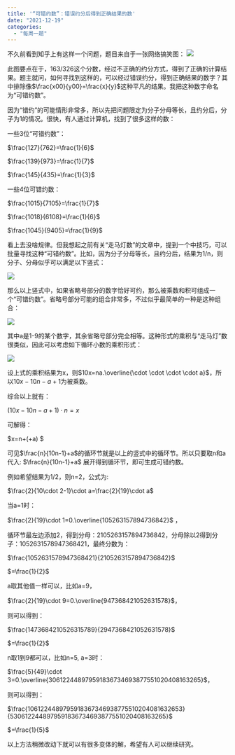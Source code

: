 ```yaml
---
title: '“可错约数”：错误约分后得到正确结果的数'
date: "2021-12-19"
categories:
  - "每周一题"
---
```


不久前看到知乎上有这样一个问题，题目来自于一张网络搞笑图：
![](https://pic2.zhimg.com/v2-6db4a27dcf524a9f9c4cbbba50030895_b.jpeg)

此图要点在于，163/326这个分数，经过不正确的约分方式，得到了正确的计算结果。题主就问，如何寻找到这样的，可以经过错误约分，得到正确结果的数字？其中排除像$\frac{x00}{y00}=\frac{x}{y}$这种平凡的结果。我把这种数字命名为“可错约数”。

因为“错约”的可能情形非常多，所以先把问题限定为分子分母等长，且约分后，分子为1的情况。很快，有人通过计算机，找到了很多这样的数：

一些3位“可错约数”：

$\frac{127}{762}=\frac{1}{6}$

$\frac{139}{973}=\frac{1}{7}$

$\frac{145}{435}=\frac{1}{3}$

一些4位可错约数：

$\frac{1015}{7105}=\frac{1}{7}$

$\frac{1018}{6108}=\frac{1}{6}$

$\frac{1045}{9405}=\frac{1}{9}$

看上去没啥规律。但我想起之前有关“走马灯数”的文章中，提到一个中技巧，可以批量寻找这种“可错约数”。比如，因为分子分母等长，且约分后，结果为1/n，则分子、分母似乎可以满足以下竖式：

![](https://files.mdnice.com/user/5405/64172d6d-d497-4b0b-ba7c-3fd8addf78de.png)

那么以上竖式中，如果省略号部分的数字恰好可约，那么被乘数和积可组成一个“可错约数”。省略号部分可能的组合非常多，不过似乎最简单的一种是这种组合：

![](https://files.mdnice.com/user/5405/d1b734dc-b5ba-4d71-a476-b404be4bfd0f.png)

其中a是1-9的某个数字，其余省略号部分完全相等。这种形式的乘积与“走马灯”数很类似，因此可以考虑如下循环小数的乘积形式：

![](https://files.mdnice.com/user/5405/ed93331b-9ae2-4768-b638-883d3d672dd0.png)

设上式的乘积结果为x，则$10x=na.\overline{\cdot \cdot \cdot \cdot a}$，所以$10x-10n-a+1$为被乘数。

综合以上就有：

$(10x-10n-a+1)\cdot n = x$

可解得：

$x=n+(\frac{n}{10n-1}+a) $

可见$\frac{n}{10n-1}+a$的循环节就是以上的竖式中的循环节。所以只要取n和a代入:
$\frac{n}{10n-1}+a$
展开得到循环节，即可生成可错约数。

例如希望结果为1/2，则n=2，公式为:

$\frac{2}{10\cdot 2-1}\cdot a=\frac{2}{19}\cdot a$

当a=1时：

$\frac{2}{19}\cdot 1=0.\overline{105263157894736842}$ ，

循环节最左边添加2，得到分母：2105263157894736842，分母除以2得到分子：1052631578947368421，最终分数为：

$\frac{1052631578947368421}{2105263157894736842}$

$=\frac{1}{2}$

a取其他值一样可以，比如a=9，

$\frac{2}{19}\cdot 9=0.\overline{947368421052631578}$，

则可以得到：

$\frac{1473684210526315789}{2947368421052631578}$

$=\frac{1}{2}$

n取1到9都可以，比如n=5, a=3时：

$\frac{5}{49}\cdot 3=0.\overline{306122448979591836734693877551020408163265}$，

则可以得到：

$\frac{1061224489795918367346938775510204081632653}{5306122448979591836734693877551020408163265}$

$=\frac{1}{5}$

以上方法稍微改动下就可以有很多变体的解，希望有人可以继续研究。